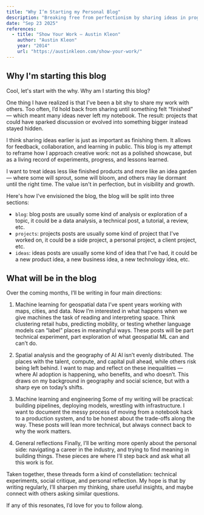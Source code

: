 ```yaml
---
title: "Why I’m Starting my Personal Blog"
description: "Breaking free from perfectionism by sharing ideas in progress."
date: "Sep 23 2025"
references:
  - title: "Show Your Work — Austin Kleon"
    author: "Austin Kleon"  
    year: "2014"
    url: "https://austinkleon.com/show-your-work/"
---
```


## Why I'm starting this blog
Cool, let's start with the why. Why am I starting this blog?

One thing I have realized is that I've been a bit shy to share my work with others. Too often, I’d hold back from sharing until something felt “finished” — which meant many ideas never left my notebook. The result: projects that could have sparked discussion or evolved into something bigger instead stayed hidden.

I think sharing ideas earlier is just as important as finishing them. It allows for feedback, collaboration, and learning in public. This blog is my attempt to reframe how I approach creative work: not as a polished showcase, but as a living record of experiments, progress, and lessons learned.  

I want to treat ideas less like finished products and more like an idea garden — where some will sprout, some will bloom, and others may lie dormant until the right time. The value isn't in perfection, but in visibility and growth.

Here's how I've envisioned the blog, the blog will be split into three sections:

- `blog`: blog posts are usually some kind of analysis or exploration of a topic, it could be a data analysis, a technical post, a tutorial, a review, etc.
- `projects`: projects posts are usually some kind of project that I've worked on, it could be a side project, a personal project, a client project, etc.
- `ideas`: ideas posts are usually some kind of idea that I've had, it could be a new product idea, a new business idea, a new technology idea, etc. 


## What will be in the blog 
Over the coming months, I’ll be writing in four main directions:

1. Machine learning for geospatial data
I’ve spent years working with maps, cities, and data. Now I’m interested in what happens when we give machines the task of reading and interpreting space. Think clustering retail hubs, predicting mobility, or testing whether language models can “label” places in meaningful ways. These posts will be part technical experiment, part exploration of what geospatial ML can and can’t do.

2. Spatial analysis and the geography of AI
AI isn’t evenly distributed. The places with the talent, compute, and capital pull ahead, while others risk being left behind. I want to map and reflect on these inequalities — where AI adoption is happening, who benefits, and who doesn’t. This draws on my background in geography and social science, but with a sharp eye on today’s shifts.

3. Machine learning and engineering
Some of my writing will be practical: building pipelines, deploying models, wrestling with infrastructure. I want to document the messy process of moving from a notebook hack to a production system, and to be honest about the trade-offs along the way. These posts will lean more technical, but always connect back to why the work matters.

4. General reflections
Finally, I’ll be writing more openly about the personal side: navigating a career in the industry, and trying to find meaning in building things. These pieces are where I’ll step back and ask what all this work is for.

Taken together, these threads form a kind of constellation: technical experiments, social critique, and personal reflection. My hope is that by writing regularly, I’ll sharpen my thinking, share useful insights, and maybe connect with others asking similar questions.

If any of this resonates, I’d love for you to follow along.

